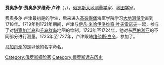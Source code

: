 {{unreferenced|time=2017-04-03T01:32:37+00:00}}
'''费奥多尔·费奥多罗维奇·卢津'''（{{lang-ru|Федор Федорович Лужин}}，{{bd|1695年||1727年||}}），[[俄罗斯|俄罗斯]][[大地测量学|大地测量学]]家、[[地图学|地图学]]家。

费奥多尔·卢津最初是{{link-en|莫斯科数学与导航学校|Moscow School of Mathematics and Navigation}}的学生，后来进入[[圣彼得堡|圣彼得堡]]海军学院学习[[大地测量学|大地测量学]]直到1718年。1719年到1721年期间，卢津与[[伊凡·米哈伊洛维奇·叶夫雷诺夫|伊凡·米哈伊洛维奇·叶夫雷诺夫]]一起，参与了对[[堪察加半岛|堪察加半岛]]和[[千岛群岛|千岛群岛]]地图的绘制。1723年至1724年，他对东[[西伯利亚|西伯利亚]]的不同部分进行测量。1725年至1727年，卢津跟随[[维他斯·白令|维他斯·白令]]，参加了{{link-en|第一次堪察加探险|First Kamchatka expedition}}。

[[马加丹州|马加丹州]]的{{link-en|卢津湾|Luzhin Bay}}是以他的名字命名。

[[Category:俄罗斯探险家|Category:俄罗斯探险家]]
[[Category:俄罗斯远东历史|Category:俄罗斯远东历史]]